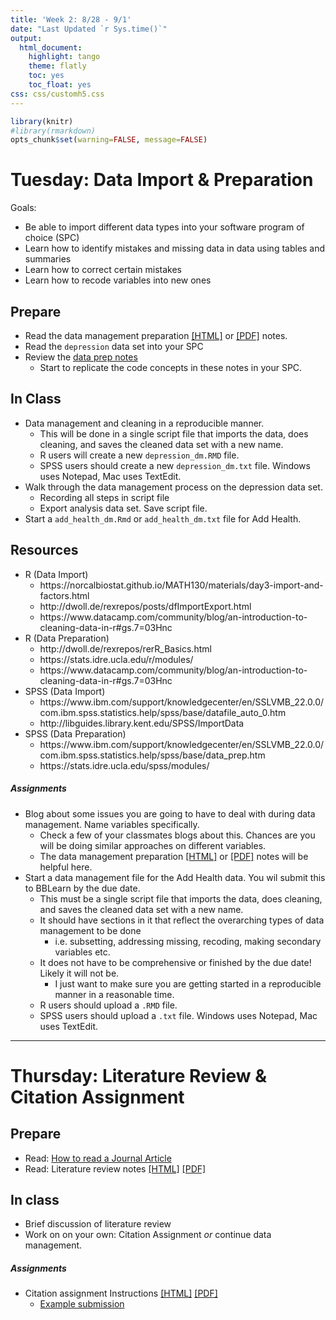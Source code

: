 ```yaml
---
title: 'Week 2: 8/28 - 9/1'
date: "Last Updated `r Sys.time()`"
output:
  html_document:
    highlight: tango
    theme: flatly
    toc: yes
    toc_float: yes
css: css/customh5.css
---
```


```r
library(knitr)
#library(rmarkdown)
opts_chunk$set(warning=FALSE, message=FALSE) 
```

# Tuesday: Data Import & Preparation
Goals: 

* Be able to import different data types into your software program of choice (SPC)
* Learn how to identify mistakes and missing data in data using tables and summaries
* Learn how to correct certain mistakes
* Learn how to recode variables into new ones


## Prepare
* Read the data management preparation [[HTML]](hw/dm_assignment_preparation.html) or [[PDF]](hw/dm_assignment_preparation.pdf) notes. 
* Read the `depression` data set into your SPC
* Review the [data prep notes](docs/lec02_data_prep.html) 
    - Start to replicate the code concepts in these notes in your SPC. 

## In Class

* Data management and cleaning in a reproducible manner. 
    - This will be done in a single script file that imports the data, does cleaning, and saves the cleaned data set with a new name. 
    - R users will create a new `depression_dm.RMD` file. 
    - SPSS users should create a new `depression_dm.txt` file. Windows uses Notepad, Mac uses TextEdit.
* Walk through the data management process on the depression data set.     
    - Recording all steps in script file 
    - Export analysis data set. Save script file. 
* Start a `add_health_dm.Rmd` or `add_health_dm.txt` file for Add Health. 


## Resources
* R (Data Import)
    - https://norcalbiostat.github.io/MATH130/materials/day3-import-and-factors.html 
    - http://dwoll.de/rexrepos/posts/dfImportExport.html 
    - https://www.datacamp.com/community/blog/an-introduction-to-cleaning-data-in-r#gs.7=03Hnc 
* R (Data Preparation)
    - http://dwoll.de/rexrepos/rerR_Basics.html 
    - https://stats.idre.ucla.edu/r/modules/ 
    - https://www.datacamp.com/community/blog/an-introduction-to-cleaning-data-in-r#gs.7=03Hnc 
* SPSS (Data Import)
    - https://www.ibm.com/support/knowledgecenter/en/SSLVMB_22.0.0/com.ibm.spss.statistics.help/spss/base/datafile_auto_0.htm
    - http://libguides.library.kent.edu/SPSS/ImportData
* SPSS (Data Preparation)
    - https://www.ibm.com/support/knowledgecenter/en/SSLVMB_22.0.0/com.ibm.spss.statistics.help/spss/base/data_prep.htm 
    - https://stats.idre.ucla.edu/spss/modules/


##### Assignments
* Blog about some issues you are going to have to deal with during data management. Name variables specifically. 
    - Check a few of your classmates blogs about this. Chances are you will be doing similar approaches on different variables. 
    - The data management preparation [[HTML]](hw/dm_assignment_preparation.html) or [[PDF]](hw/dm_assignment_preparation.pdf) notes will be helpful here. 
* Start a data management file for the Add Health data. You wil submit this to BBLearn by the due date. 
    - This must be a single script file that imports the data, does cleaning, and saves the cleaned data set with a new name. 
    - It should have sections in it that reflect the overarching types of data management to be done 
        - i.e. subsetting, addressing missing, recoding, making secondary variables etc. 
    - It does not have to be comprehensive or finished by the due date! Likely it will not be. 
        - I just want to make sure you are getting started in a reproducible manner in a reasonable time. 
    - R users should upload a `.RMD` file. 
    - SPSS users should upload a `.txt` file. Windows uses Notepad, Mac uses TextEdit. 
        
    
----

# Thursday: Literature Review & Citation Assignment

## Prepare
* Read: [How to read a Journal Article](docs/How to Read a Journal Article.pdf)
* Read: Literature review notes [[HTML]](docs/lec_lit_review.html) [[PDF]](docs/lec_lit_review.pdf)

## In class
* Brief discussion of literature review
* Work on on your own: Citation Assignment _or_ continue data management. 


##### Assignments

* Citation assignment Instructions [[HTML]](hw/Citation_Assignment.html) [[PDF]](hw/Citation_Assignment.pdf) 
    - [Example submission](docs/Citation Assignment Example.pdf)



